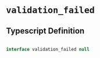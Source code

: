 # `validation_failed`

## Typescript Definition

```typescript

interface validation_failed null

```